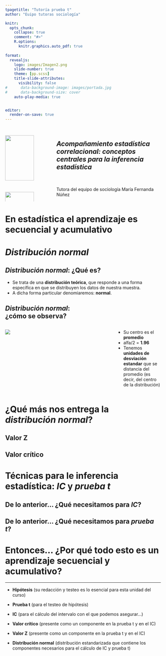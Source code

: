 ```yaml
---
tpagetitle: "Tutoría prueba t"
author: "Euipo tutoras sociología"

knitr:
  opts_chunk: 
    collapse: true
    comment: "#>" 
    R.options:
      knitr.graphics.auto_pdf: true
      
format: 
  revealjs:
    logo: images/Imagen2.png
    slide-number: true
    theme: [pp.scss]
    title-slide-attributes:
      visibility: false
#      data-background-image: images/portada.jpg
#      data-background-size: cover
    auto-play-media: true


editor:
  render-on-save: true
---
```


## {data-background-color="#CABFFF"}

:::: {.columns .v-center-container}
::: {.column width=30%}
![](images/Imagen4.png){width="80%" fig-align="right"} <br>
![](images/Imagen1.png){width="80%" fig-align="left"}

:::
::: {.column width=70%}
## [***Acompañamiento estadística correlacional: conceptos centrales para la inferencia estadística***]{.black}
<br> 
<br>
Tutora del equipo de sociología María Fernanda Núñez
:::
::::

# [En estadística el aprendizaje es [**secuencial**]{.purple} y [**acumulativo**]{.purple}]{.black} {data-background-color="#CABFFF"}

# [***Distribución normal***]{.black} {data-background-color="#CABFFF"}


## [***Distribución normal***: ¿Qué es?]{.purple} {data-background-color="#CABFFF"}


- Se trata de una **distribución teórica**, que responde a una forma específica en que se distribuyen los datos de nuestra muestra. 
- A dicha forma particular denomiaremos: **normal**. 


## [***Distribución normal***: <br/> ¿cómo se observa?]{.purple}

:::: {.columns}
::: {.column width=70%}

![](images/dn.png)
:::
::: {.column width=30%}
::: {.content-box-purple}
- Su centro es el [**promedio**]{.red} 
- alfa/2 = [**1.96**]{.blue} 
- Tenemos **unidades de desviación estandar** que se distancia del promedio (es decir, del centro de la distribución)
:::
:::
::::

# [¿Qué más nos entrega la ***distribución normal***?]{.white}{data-background-color="red"} 

## **Valor Z**

## **Valor crítico**

# [Técnicas para le inferencia estadística: [***IC***]{.purple} y [***prueba t***]{.purple}]{.black}{data-background-color="#CABFFF"} 

## [De lo anterior... ¿Qué necesitamos para ***IC***?]{.black}{data-background-color="#CABFFF"}

## [De lo anterior... ¿Qué necesitamos para ***prueba t***?]{.black}{data-background-color="#CABFFF"}


# [Entonces... ¿Por qué todo esto es un aprendizaje [**secuencial**]{.purple} y [**acumulativo**]{.purple}?]{.black} 

---
::: {.content-box-purple}
- **Hipótesis** (su redacción y testeo es lo esencial para esta unidad del curso)
:::
:::{.content-box-purple}
- **Prueba t** (para el testeo de hipótesis)
:::
:::{.content-box-purple}
- **IC** (para el cálculo del intervalo con el que podemos asegurar...)
:::
:::{.content-box-purple}
- **Valor crítico** (presente como un componente en la prueba t y en el IC)
:::
:::{.content-box-purple}
- **Valor Z** (presente como un componente en la prueba t y en el IC)
:::

:::{content-box-purple}
- **Distribución normal** (distribución estandarizada que contiene los componentes necesarios para el cálculo de IC y prueba t)
:::
